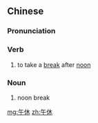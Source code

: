 ==Chinese==
{{zh-forms}}

===Pronunciation===
{{zh-pron
|m=wǔxiū
|mn=ngó͘-hiu
|cat=v,n
}}

===Verb===
{{zh-verb}}

# to take a [[break]] after [[noon]]

===Noun===
{{zh-noun}}

# noon break

[[mg:午休]]
[[zh:午休]]